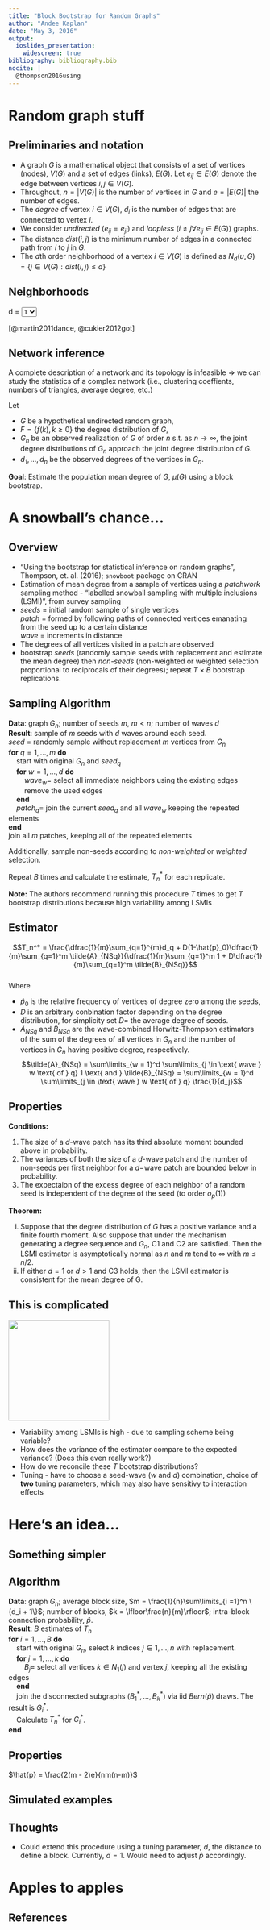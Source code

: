 ```yaml
---
title: "Block Bootstrap for Random Graphs"
author: "Andee Kaplan"
date: "May 3, 2016"
output:
  ioslides_presentation:
    widescreen: true
bibliography: bibliography.bib
nocite: |
  @thompson2016using
---
```


# Random graph stuff

## Preliminaries and notation

- A graph $G$ is a mathematical object that consists of a set of vertices (nodes), $V(G)$ and a set of edges (links), $E(G)$. Let $e_{ij} \in E(G)$ denote the edge between vertices $i, j \in V(G)$.
- Throughout, $n = |V(G)|$ is the number of vertices in $G$ and  $e = |E(G)|$ the number of edges.
- The *degree* of vertex $i \in V(G)$, $d_i$ is the number of edges that are connected to vertex $i$.
- We consider *undirected* ($e_{ij} = e_{ji}$) and *loopless* ($i \not= j \forall e_{ij} \in E(G)$) graphs.
- The distance $dist(i, j)$ is the minimum number of edges in a connected path from $i$ to $j$ in $G$.
- The $d$th order neighborhood of a vertex $i \in V(G)$ is defined as $N_d(u, G) = \{j \in V(G): dist(i, j) \le d\}$


## Neighborhoods
<div>
<span>d = </span>
<select id="choose_d">
  <option value="1" selected="selected">1</option>
  <option value="2">2</option>
</select>
</div>
<div id="graph_neighborhoods"></div>
[@martin2011dance, @cukier2012got]

## Network inference
A complete description of a network and its topology is infeasible $\Rightarrow$ we can study the statistics of a complex network (i.e., clustering coeffients, numbers of triangles, average degree, etc.)

Let 

- $G$ be a hypothetical undirected random graph,
- $F = \{f(k), k \ge 0\}$ the degree distribution of $G$,
- $G_n$ be an observed realization of $G$ of order $n$ s.t. as $n \rightarrow \infty$, the joint degree distributions of $G_n$ approach the joint degree distribution of $G$.
- $d_1, \dots, d_n$ be the observed degrees of the vertices in $G_n$.
 
 **Goal**: Estimate the population mean degree of $G$, $\mu(G)$ using a block bootstrap.

# A snowball's chance...

## Overview

- "Using the bootstrap for statistical inference on random graphs", Thompson, et. al. (2016); `snowboot` package on CRAN
- Estimation of mean degree from a sample of vertices using a *patchwork* sampling method - "labelled snowball sampling with multiple inclusions (LSMI)", from survey sampling
- *seeds* $=$ initial random sample of single vertices  
  *patch* $=$ formed by following paths of connected vertices emanating from the seed up to a certain distance  
  *wave* $=$ increments in distance  
- The degrees of all vertices visited in a patch are observed
- bootstrap *seeds* (randomly sample seeds with replacement and estimate the mean degree) then *non-seeds* (non-weighted or weighted selection proportional to reciprocals of their degrees); repeat $T \times B$ bootstrap replications.
   

## Sampling Algorithm {.smaller}

**Data**: graph $G_n$; number of seeds $m$, $m < n$; number of waves $d$  
**Result**: sample of $m$ seeds with $d$ waves around each seed.  
*seed* $=$ randomly sample without replacement $m$ vertices from $G_n$  
**for** $q = 1, \dots, m$ **do**  
&nbsp;&nbsp;&nbsp;&nbsp;start with original $G_n$ and $seed_q$  
&nbsp;&nbsp;&nbsp;&nbsp;**for** $w = 1, \dots, d$ **do**  
&nbsp;&nbsp;&nbsp;&nbsp;&nbsp;&nbsp;&nbsp;&nbsp;$wave_w =$ select all immediate neighbors using the existing edges  
&nbsp;&nbsp;&nbsp;&nbsp;&nbsp;&nbsp;&nbsp;&nbsp;remove the used edges  
&nbsp;&nbsp;&nbsp;&nbsp;**end**  
&nbsp;&nbsp;&nbsp;&nbsp;$patch_q =$ join the current $seed_q$ and all $wave_w$ keeping the repeated elements  
**end**  
join all $m$ patches, keeping all of the repeated elements

Additionally, sample non-seeds according to *non-weighted* or *weighted* selection.

Repeat $B$ times and calculate the estimate, $T_n^*$ for each replicate.

**Note:** The authors recommend running this procedure $T$ times to get $T$ bootstrap distributions because high variability among LSMIs

## Estimator {.smaller}
 
$$T_n^* = \frac{\dfrac{1}{m}\sum_{q=1}^{m}d_q + D(1-\hat{p}_0)\dfrac{1}{m}\sum_{q=1}^m \tilde{A}_{NSq}}{\dfrac{1}{m}\sum_{q=1}^m 1 + D\dfrac{1}{m}\sum_{q=1}^m \tilde{B}_{NSq}}$$  
Where  

- $\hat{p}_0$ is the relative frequency of vertices of degree zero among the seeds, 
- $D$ is an arbitrary conbination factor depending on the degree distribution, for simplicity set $D =$ the average degree of seeds. 
- $\tilde{A}_{NSq}$ and $\tilde{B}_{NSq}$ are the wave-combined Horwitz-Thompson estimators of the sum of the degrees of all vertices in $G_n$ and the number of vertices in $G_n$ having positive degree, respectively.  
  $$\tilde{A}_{NSq} = \sum\limits_{w = 1}^d \sum\limits_{j \in \text{ wave } w \text{ of } q} 1 \text{   and   } \tilde{B}_{NSq} = \sum\limits_{w = 1}^d \sum\limits_{j \in \text{ wave } w \text{ of } q} \frac{1}{d_j}$$
  
## Properties {.smaller}

**Conditions:**

1. The size of a $d$-wave patch has its third absolute moment bounded above in probability.  
2. The variances of both the size of a $d$-wave patch and the number of non-seeds per first neighbor for a $d-$wave patch are bounded below in probability.
3. The expectaion of the excess degree of each neighbor of a random seed is independent of the  degree of the seed (to order $o_p(1)$)

**Theorem:**

(i) Suppose that the degree distribution of $G$ has a positive variance and a finite fourth moment. Also suppose that under the mechanism generating a degree sequence and $G_n$, C1 and C2 are satisfied. Then the LSMI estimator is asymptotically normal as $n$ and $m$ tend to $\infty$ with $m \le n/2$.
(ii) If either $d = 1$ or $d > 1$ and C3 holds, then the LSMI estimator is consistent for the mean degree of G.

## This is complicated

<img src="images/mind_blown.gif" height=200 /> <br/>


- Variability among LSMIs is high - due to sampling scheme being variable?
- How does the variance of the estimator compare to the expected variance? (Does this even really work?)
- How do we reconcile these $T$ bootstrap distributions?
- Tuning - have to choose a seed-wave ($w$ and $d$) combination, choice of **two** tuning parameters, which may also have sensitivy to interaction effects

# Here's an idea...

## Something simpler

## Algorithm
**Data**: graph $G_n$; average block size, $m = \frac{1}{n}\sum\limits_{i =1}^n \{d_i + 1\}$; number of blocks, $k = \lfloor\frac{n}{m}\rfloor$; intra-block connection probability, $\hat{p}$.  
**Result**: $B$ estimates of $T_n$  
**for** $i = 1, \dots, B$ **do**    
&nbsp;&nbsp;&nbsp;&nbsp;start with original $G_n$, select $k$ indices $j \in 1, \dots, n$ with replacement.   
&nbsp;&nbsp;&nbsp;&nbsp;**for** $j = 1, \dots, k$ **do**  
&nbsp;&nbsp;&nbsp;&nbsp;&nbsp;&nbsp;&nbsp;&nbsp;$B_j =$ select all vertices $k \in N_1(j)$ and vertex $j$, keeping all the existing edges  
&nbsp;&nbsp;&nbsp;&nbsp;**end**  
&nbsp;&nbsp;&nbsp;&nbsp;join the disconnected subgraphs ($B^*_1, \dots, B^*_k$) via iid $Bern(\hat{p})$ draws. The result is $G^*_i$.  
&nbsp;&nbsp;&nbsp;&nbsp;Calculate $T_n^*$ for $G^*_i$.  
**end**    


## Properties

$\hat{p} = \frac{2(m - 2)e}{nm(n-m)}$ 

## Simulated examples

## Thoughts

- Could extend this procedure using a tuning parameter, $d$, the distance to define a block. Currently, $d = 1$. Would need to adjust $\hat{p}$ accordingly.

# Apples to apples

<script src="https://ajax.googleapis.com/ajax/libs/jquery/2.2.2/jquery.min.js"></script>
<script src="https://ajax.googleapis.com/ajax/libs/jqueryui/1.11.4/jquery-ui.min.js"></script>
<script src="http://d3js.org/d3.v3.min.js"></script>
<script src="scripts/neighborhood.js"></script>
<link rel="stylesheet" href="https://ajax.googleapis.com/ajax/libs/jqueryui/1.11.4/themes/smoothness/jquery-ui.css">
<link rel="stylesheet" type="text/css" href="style/d3.css">

## References {.smaller}
